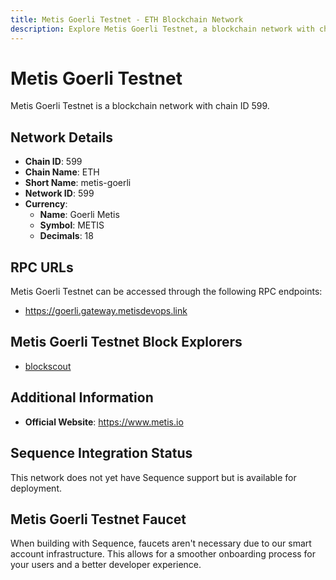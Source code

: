 ```yaml
--- 
title: Metis Goerli Testnet - ETH Blockchain Network
description: Explore Metis Goerli Testnet, a blockchain network with chain ID 599. Learn about its native currency, Goerli Metis, and how to interact with the network.
---
```


# Metis Goerli Testnet

Metis Goerli Testnet is a blockchain network with chain ID 599.

## Network Details

- **Chain ID**: 599
- **Chain Name**: ETH
- **Short Name**: metis-goerli
- **Network ID**: 599
- **Currency**: 
  - **Name**: Goerli Metis
  - **Symbol**: METIS
  - **Decimals**: 18

## RPC URLs

Metis Goerli Testnet can be accessed through the following RPC endpoints:

- https://goerli.gateway.metisdevops.link

## Metis Goerli Testnet Block Explorers

- [blockscout](https://goerli.explorer.metisdevops.link)

## Additional Information

- **Official Website**: https://www.metis.io

## Sequence Integration Status

This network does not yet have Sequence support but is available for deployment.

## Metis Goerli Testnet Faucet

When building with Sequence, faucets aren't necessary due to our smart account infrastructure. This allows for a smoother onboarding process for your users and a better developer experience.
